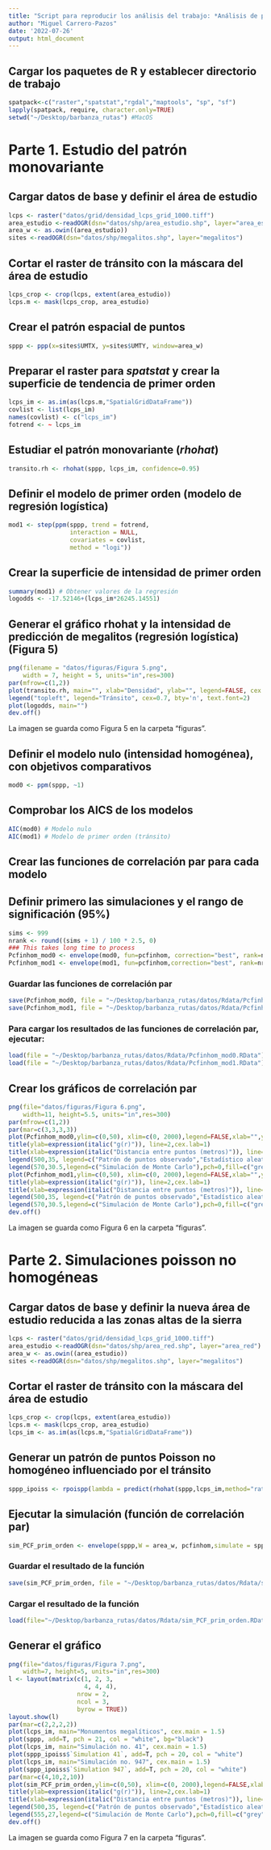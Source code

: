 ```yaml
---
title: "Script para reproducir los análisis del trabajo: *Análisis de patrones espaciales de puntos para el estudio de tendencias locacionales en distribuciones de yacimientos arqueológico* (Vegueta 2022)"
author: "Miguel Carrero-Pazos"
date: '2022-07-26'
output: html_document
---
```

## Cargar los paquetes de R y establecer directorio de trabajo
```r
spatpack<-c("raster","spatstat","rgdal","maptools", "sp", "sf")
lapply(spatpack, require, character.only=TRUE)
setwd("~/Desktop/barbanza_rutas") #MacOS
```

# Parte 1. Estudio del patrón monovariante
## Cargar datos de base y definir el área de estudio
```r
lcps <- raster("datos/grid/densidad_lcps_grid_1000.tiff")
area_estudio <-readOGR(dsn="datos/shp/area_estudio.shp", layer="area_estudio")
area_w <- as.owin((area_estudio))
sites <-readOGR(dsn="datos/shp/megalitos.shp", layer="megalitos")
```
## Cortar el raster de tránsito con la máscara del área de estudio
```r
lcps_crop <- crop(lcps, extent(area_estudio))
lcps.m <- mask(lcps_crop, area_estudio)
```

## Crear el patrón espacial de puntos
```r
sppp <- ppp(x=sites$UMTX, y=sites$UMTY, window=area_w)
```

## Preparar el raster para *spatstat* y crear la superficie de tendencia de primer orden

```r
lcps_im <- as.im(as(lcps.m,"SpatialGridDataFrame"))
covlist <- list(lcps_im)
names(covlist) <- c("lcps_im")
fotrend <- ~ lcps_im
```

## Estudiar el patrón monovariante (*rhohat*)
```r
transito.rh <- rhohat(sppp, lcps_im, confidence=0.95)
```

## Definir el modelo de primer orden (modelo de regresión logística)

```r
mod1 <- step(ppm(sppp, trend = fotrend, 
                 interaction = NULL, 
                 covariates = covlist, 
                 method = "logi"))
```

## Crear la superficie de intensidad de primer orden

```r
summary(mod1) # Obtener valores de la regresión
logodds <- -17.52146+(lcps_im*26245.14551)
```
## Generar el gráfico rhohat y la intensidad de predicción de megalitos (regresión logística) (Figura 5)
```r
png(filename = "datos/figuras/Figura 5.png",
    width = 7, height = 5, units="in",res=300)
par(mfrow=c(1,2))
plot(transito.rh, main="", xlab="Densidad", ylab="", legend=FALSE, cex.axis=0.7)
legend("topleft", legend="Tránsito", cex=0.7, bty='n', text.font=2)
plot(logodds, main="")
dev.off()
```

La imagen se guarda como Figura 5 en la carpeta "figuras".

## Definir el modelo nulo (intensidad homogénea), con objetivos comparativos

```r
mod0 <- ppm(sppp, ~1)
```

## Comprobar los AICS de los modelos
```r
AIC(mod0) # Modelo nulo
AIC(mod1) # Modelo de primer orden (tránsito)
```

## Crear las funciones de correlación par para cada modelo
## Definir primero las simulaciones y el rango de significación (95%)
```r
sims <- 999
nrank <- round((sims + 1) / 100 * 2.5, 0)
### This takes long time to process
Pcfinhom_mod0 <- envelope(mod0, fun=pcfinhom, correction="best", rank=nrank, nsim=sims)
Pcfinhom_mod1 <- envelope(mod1, fun=pcfinhom,correction="best", rank=nrank, nsim=sims)
```
### Guardar las funciones de correlación par
```r
save(Pcfinhom_mod0, file = "~/Desktop/barbanza_rutas/datos/Rdata/Pcfinhom_mod0.RData")
save(Pcfinhom_mod1, file = "~/Desktop/barbanza_rutas/datos/Rdata/Pcfinhom_mod1.RData") 
```
### Para cargar los resultados de las funciones de correlación par, ejecutar:
```r
load(file = "~/Desktop/barbanza_rutas/datos/Rdata/Pcfinhom_mod0.RData")
load(file = "~/Desktop/barbanza_rutas/datos/Rdata/Pcfinhom_mod1.RData")
```

## Crear los gráficos de correlación par
```r
png(file="datos/figuras/Figura 6.png",
    width=11, height=5.5, units="in",res=300)
par(mfrow=c(1,2))
par(mar=c(3,3,3,3))
plot(Pcfinhom_mod0,ylim=c(0,50), xlim=c(0, 2000),legend=FALSE,xlab="",ylab="",bty="l",main="a. Modelo nulo (CSR)")
title(ylab=expression(italic("g(r)")), line=2,cex.lab=1)
title(xlab=expression(italic("Distancia entre puntos (metros)")), line=2,cex.lab=1)
legend(500,35, legend=c("Patrón de puntos observado","Estadístico aleatorio esperado"),lty=c(1,2),col=c("black","red"),bty="n",cex=0.9)
legend(570,30.5,legend=c("Simulación de Monte Carlo"),pch=0,fill=c("grey"),col=NA,border=NA,bty="n",cex=0.9)
plot(Pcfinhom_mod1,ylim=c(0,50), xlim=c(0, 2000),legend=FALSE,xlab="",ylab="",bty="l",main="b. Modelo de primer orden\n(tránsito a través de la sierra)")
title(ylab=expression(italic("g(r)")), line=2,cex.lab=1)
title(xlab=expression(italic("Distancia entre puntos (metros)")), line=2,cex.lab=1)
legend(500,35, legend=c("Patrón de puntos observado","Estadístico aleatorio esperado"),lty=c(1,2),col=c("black","red"),bty="n",cex=0.9)
legend(570,30.5,legend=c("Simulación de Monte Carlo"),pch=0,fill=c("grey"),col=NA,border=NA,bty="n",cex=0.9)
dev.off()
```
La imagen se guarda como Figura 6 en la carpeta "figuras".

# Parte 2. Simulaciones poisson no homogéneas
## Cargar datos de base y definir la nueva área de estudio reducida a las zonas altas de la sierra
```r
lcps <- raster("datos/grid/densidad_lcps_grid_1000.tiff")
area_estudio <-readOGR(dsn="datos/shp/area_red.shp", layer="area_red")
area_w <- as.owin((area_estudio))
sites <-readOGR(dsn="datos/shp/megalitos.shp", layer="megalitos")
```
## Cortar el raster de tránsito con la máscara del área de estudio
```r
lcps_crop <- crop(lcps, extent(area_estudio))
lcps.m <- mask(lcps_crop, area_estudio)
lcps_im <- as.im(as(lcps.m,"SpatialGridDataFrame"))
```
## Generar un patrón de puntos Poisson no homogéneo influenciado por el tránsito
```r
sppp_ipoiss <- rpoispp(lambda = predict(rhohat(sppp,lcps_im,method="ratio",confidence=0.95, eps=50)), nsim=999)
```
## Ejecutar la simulación (función de correlación par)
```r
sim_PCF_prim_orden <- envelope(sppp,W = area_w, pcfinhom,simulate = sppp_ipoiss, nsim = 999,rank = nrank, correction = "best")
```
### Guardar el resultado de la función
```r
save(sim_PCF_prim_orden, file = "~/Desktop/barbanza_rutas/datos/Rdata/sim_PCF_prim_orden.RData")
```
### Cargar el resultado de la función
```r
load(file="~/Desktop/barbanza_rutas/datos/Rdata/sim_PCF_prim_orden.RData")
```
## Generar el gráfico
```r
png(file="datos/figuras/Figura 7.png",
    width=7, height=5, units="in",res=300)
l <- layout(matrix(c(1, 2, 3, 
                     4, 4, 4),
                   nrow = 2,
                   ncol = 3,
                   byrow = TRUE))
layout.show(l)
par(mar=c(2,2,2,2))
plot(lcps_im, main="Monumentos megalíticos", cex.main = 1.5)
plot(sppp, add=T, pch = 21, col = "white", bg="black")
plot(lcps_im, main="Simulación no. 41", cex.main = 1.5)
plot(sppp_ipoiss$`Simulation 41`, add=T, pch = 20, col = "white")
plot(lcps_im, main="Simulación no. 947", cex.main = 1.5)
plot(sppp_ipoiss$`Simulation 947`, add=T, pch = 20, col = "white")
par(mar=c(4,10,2,10))
plot(sim_PCF_prim_orden,ylim=c(0,50), xlim=c(0, 2000),legend=FALSE,xlab="",ylab="",bty="l",main="")
title(ylab=expression(italic("g(r)")), line=2,cex.lab=1)
title(xlab=expression(italic("Distancia entre puntos (metros)")), line=2,cex.lab=1)
legend(500,35, legend=c("Patrón de puntos observado","Estadístico aleatorio esperado"),lty=c(1,2), col=c("black","red"),bty="n",cex=1)
legend(555,27,legend=c("Simulación de Monte Carlo"),pch=0,fill=c("grey"),col=NA,border=NA,bty="n",cex=1)
dev.off()
```
La imagen se guarda como Figura 7 en la carpeta "figuras".
